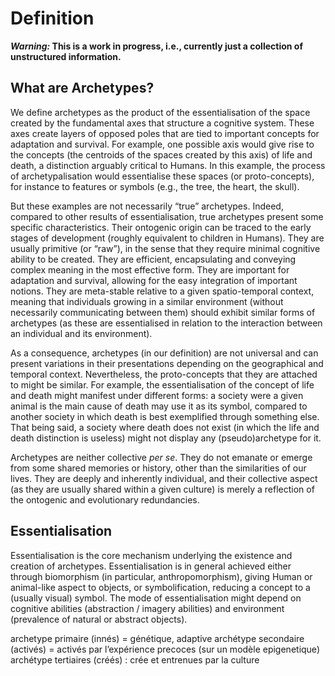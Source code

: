 # Definition

***Warning:* This is a work in progress, i.e., currently just a collection of unstructured information.**

## What are Archetypes?

We define archetypes as the product of the essentialisation of the space created by the fundamental axes that structure a cognitive system. These axes create layers of opposed poles that are tied to important concepts for adaptation and survival. For example, one possible axis would give rise to the concepts (the centroids of the spaces created by this axis) of life and death, a distinction arguably critical to Humans. In this example, the process of archetypalisation would essentialise these spaces (or proto-concepts), for instance to features or symbols (e.g., the tree, the heart, the skull). 

But these examples are not necessarily "true" archetypes. Indeed, compared to other results of essentialisation, true archetypes present some specific characteristics. Their ontogenic origin can be traced to the early stages of development (roughly equivalent to children in Humans). They are usually primitive (or "raw"), in the sense that they require minimal cognitive ability to be created. They are efficient, encapsulating and conveying complex meaning in the most effective form. They are important for adaptation and survival, allowing for the easy integration of important notions. They are meta-stable relative to a given spatio-temporal context, meaning that individuals growing in a similar environment (without necessarily communicating between them) should exhibit similar forms of archetypes (as these are essentialised in relation to the interaction between an individual and its environment).  

As a consequence, archetypes (in our definition) are not universal and can present variations in their presentations depending on the geographical and temporal context. Nevertheless, the proto-concepts that they are attached to might be similar. For example, the essentialisation of the concept of life and death might manifest under different forms: a society were a given animal is the main cause of death may use it as its symbol, compared to another society in which death is best exemplified through something else. That being said, a society where death does not exist (in which the life and death distinction is useless) might not display any (pseudo)archetype for it.

Archetypes are neither collective *per se*. They do not emanate or emerge from some shared memories or history, other than the similarities of our lives. They are deeply and inherently individual, and their collective aspect (as they are usually shared within a given culture) is merely a reflection of the ontogenic and evolutionary redundancies.

## Essentialisation

Essentialisation is the core mechanism underlying the existence and creation of archetypes. Essentialisation is in general achieved either through biomorphism (in particular, anthropomorphism), giving Human or animal-like aspect to objects, or symbolification, reducing a concept to a (usually visual) symbol. The mode of essentialisation might depend on cognitive abilities (abstraction / imagery abilities) and environment (prevalence of natural or abstract objects).


archetype primaire (innés) = génétique, adaptive
archétype secondaire (activés) = activés par l'expérience precoces (sur un modèle epigenetique)
archétype tertiaires (créés) : crée et entrenues par la culture 
